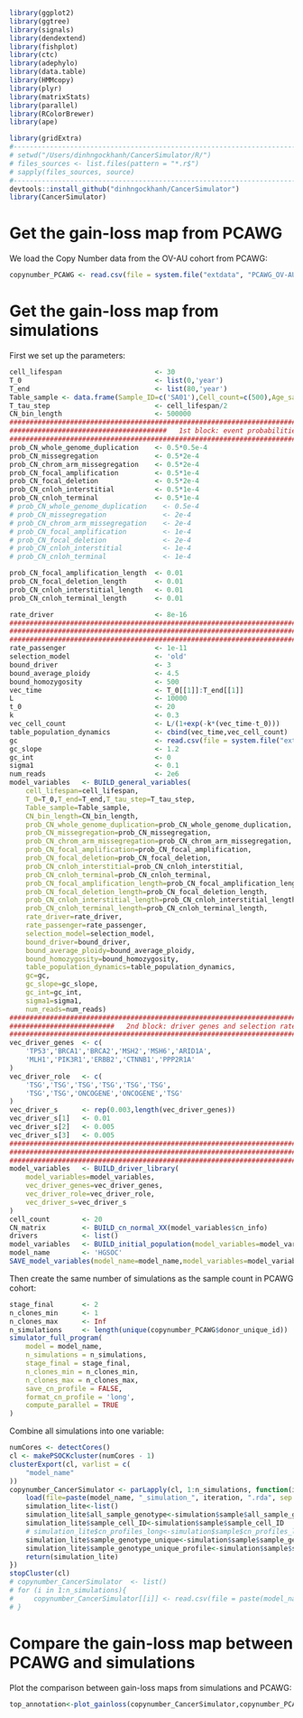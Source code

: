 ```r
library(ggplot2)
library(ggtree)
library(signals)
library(dendextend)
library(fishplot)
library(ctc)
library(adephylo)
library(data.table)
library(HMMcopy)
library(plyr)
library(matrixStats)
library(parallel)
library(RColorBrewer)
library(ape)

library(gridExtra)
#-----------------------------------------------------------------------
# setwd("/Users/dinhngockhanh/CancerSimulator/R/")
# files_sources <- list.files(pattern = "*.r$")
# sapply(files_sources, source)
#-----------------------------------------------------------------------
devtools::install_github("dinhngockhanh/CancerSimulator")
library(CancerSimulator)
```

#   Get the gain-loss map from PCAWG

We load the Copy Number data from the OV-AU cohort from PCAWG:

```r
copynumber_PCAWG <- read.csv(file = system.file("extdata", "PCAWG_OV-AU.csv", package = "CancerSimulator"))
```

#   Get the gain-loss map from simulations

First we set up the parameters:

```r
cell_lifespan                       <- 30
T_0                                 <- list(0,'year')
T_end                               <- list(80,'year')
Table_sample <- data.frame(Sample_ID=c('SA01'),Cell_count=c(500),Age_sample=c(80))
T_tau_step                          <- cell_lifespan/2
CN_bin_length                       <- 500000
########################################################################
#######################################   1st block: event probabilities
########################################################################
prob_CN_whole_genome_duplication    <- 0.5*0.5e-4
prob_CN_missegregation              <- 0.5*2e-4
prob_CN_chrom_arm_missegregation    <- 0.5*2e-4
prob_CN_focal_amplification         <- 0.5*1e-4
prob_CN_focal_deletion              <- 0.5*2e-4
prob_CN_cnloh_interstitial          <- 0.5*1e-4
prob_CN_cnloh_terminal              <- 0.5*1e-4
# prob_CN_whole_genome_duplication    <- 0.5e-4
# prob_CN_missegregation              <- 2e-4
# prob_CN_chrom_arm_missegregation    <- 2e-4
# prob_CN_focal_amplification         <- 1e-4
# prob_CN_focal_deletion              <- 2e-4
# prob_CN_cnloh_interstitial          <- 1e-4
# prob_CN_cnloh_terminal              <- 1e-4

prob_CN_focal_amplification_length  <- 0.01
prob_CN_focal_deletion_length       <- 0.01
prob_CN_cnloh_interstitial_length   <- 0.01
prob_CN_cnloh_terminal_length       <- 0.01

rate_driver                         <- 8e-16
########################################################################
########################################################################
########################################################################
rate_passenger                      <- 1e-11
selection_model                     <- 'old'
bound_driver                        <- 3
bound_average_ploidy                <- 4.5
bound_homozygosity                  <- 500
vec_time                            <- T_0[[1]]:T_end[[1]]
L                                   <- 10000
t_0                                 <- 20
k                                   <- 0.3
vec_cell_count                      <- L/(1+exp(-k*(vec_time-t_0)))
table_population_dynamics           <- cbind(vec_time,vec_cell_count)
gc                                  <- read.csv(file = system.file("extdata", "gc_map_500kb.csv", package = "CancerSimulator"))
gc_slope                            <- 1.2
gc_int                              <- 0
sigma1                              <- 0.1
num_reads                           <- 2e6
model_variables   <- BUILD_general_variables(
    cell_lifespan=cell_lifespan,
    T_0=T_0,T_end=T_end,T_tau_step=T_tau_step,
    Table_sample=Table_sample,
    CN_bin_length=CN_bin_length,
    prob_CN_whole_genome_duplication=prob_CN_whole_genome_duplication,
    prob_CN_missegregation=prob_CN_missegregation,
    prob_CN_chrom_arm_missegregation=prob_CN_chrom_arm_missegregation,
    prob_CN_focal_amplification=prob_CN_focal_amplification,
    prob_CN_focal_deletion=prob_CN_focal_deletion,
    prob_CN_cnloh_interstitial=prob_CN_cnloh_interstitial,
    prob_CN_cnloh_terminal=prob_CN_cnloh_terminal,
    prob_CN_focal_amplification_length=prob_CN_focal_amplification_length,
    prob_CN_focal_deletion_length=prob_CN_focal_deletion_length,
    prob_CN_cnloh_interstitial_length=prob_CN_cnloh_interstitial_length,
    prob_CN_cnloh_terminal_length=prob_CN_cnloh_terminal_length,
    rate_driver=rate_driver,
    rate_passenger=rate_passenger,
    selection_model=selection_model,
    bound_driver=bound_driver,
    bound_average_ploidy=bound_average_ploidy,
    bound_homozygosity=bound_homozygosity,
    table_population_dynamics=table_population_dynamics,
    gc=gc,
    gc_slope=gc_slope,
    gc_int=gc_int,
    sigma1=sigma1,
    num_reads=num_reads)
########################################################################
##########################   2nd block: driver genes and selection rates
########################################################################
vec_driver_genes  <- c(
    'TP53','BRCA1','BRCA2','MSH2','MSH6','ARID1A',
    'MLH1','PIK3R1','ERBB2','CTNNB1','PPP2R1A'
)
vec_driver_role   <- c(
    'TSG','TSG','TSG','TSG','TSG','TSG',
    'TSG','TSG','ONCOGENE','ONCOGENE','TSG'
)
vec_driver_s      <- rep(0.003,length(vec_driver_genes))
vec_driver_s[1]   <- 0.01
vec_driver_s[2]   <- 0.005
vec_driver_s[3]   <- 0.005
########################################################################
########################################################################
########################################################################
model_variables   <- BUILD_driver_library(
    model_variables=model_variables,
    vec_driver_genes=vec_driver_genes,
    vec_driver_role=vec_driver_role,
    vec_driver_s=vec_driver_s
)
cell_count        <- 20
CN_matrix         <- BUILD_cn_normal_XX(model_variables$cn_info)
drivers           <- list()
model_variables   <- BUILD_initial_population(model_variables=model_variables,cell_count=cell_count,CN_matrix=CN_matrix,drivers=drivers)
model_name        <- 'HGSOC'
SAVE_model_variables(model_name=model_name,model_variables=model_variables)
```

Then create the same number of simulations as the sample count in PCAWG cohort:

```r
stage_final       <- 2
n_clones_min      <- 1
n_clones_max      <- Inf
n_simulations     <- length(unique(copynumber_PCAWG$donor_unique_id))
simulator_full_program(
    model = model_name,
    n_simulations = n_simulations,
    stage_final = stage_final,
    n_clones_min = n_clones_min,
    n_clones_max = n_clones_max,
    save_cn_profile = FALSE,
    format_cn_profile = 'long',
    compute_parallel = TRUE
)
```

Combine all simulations into one variable:

```r
numCores <- detectCores()
cl <- makePSOCKcluster(numCores - 1)
clusterExport(cl, varlist = c(
    "model_name"
))
copynumber_CancerSimulator <- parLapply(cl, 1:n_simulations, function(iteration) {
    load(file=paste(model_name, "_simulation_", iteration, ".rda", sep = ""))
    simulation_lite<-list()
    simulation_lite$all_sample_genotype<-simulation$sample$all_sample_genotype
    simulation_lite$sample_cell_ID<-simulation$sample$sample_cell_ID
    # simulation_lite$cn_profiles_long<-simulation$sample$cn_profiles_long
    simulation_lite$sample_genotype_unique<-simulation$sample$sample_genotype_unique
    simulation_lite$sample_genotype_unique_profile<-simulation$sample$sample_genotype_unique_profile
    return(simulation_lite)
})
stopCluster(cl)
# copynumber_CancerSimulator  <- list()
# for (i in 1:n_simulations){
#     copynumber_CancerSimulator[[i]] <- read.csv(file = paste(model_name, "_cn_profiles_long_", i, ".csv", sep = ""))
# }
```

#   Compare the gain-loss map between PCAWG and simulations

Plot the comparison between gain-loss maps from simulations and PCAWG:

```r
top_annotation<-plot_gainloss(copynumber_CancerSimulator,copynumber_PCAWG)
```
